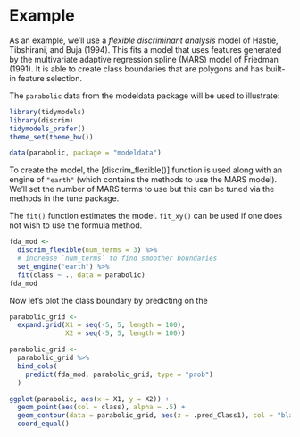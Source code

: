 # Example

As an example, we'll use a _flexible discriminant analysis_ model of Hastie, Tibshirani, and Buja (1994). This fits a model that uses features generated by the multivariate adaptive regression spline (MARS) model of Friedman (1991). It is able to create class boundaries that are polygons and has built-in feature selection. 

The `parabolic` data from the modeldata package will be used to illustrate:

```r
library(tidymodels)
library(discrim)
tidymodels_prefer()
theme_set(theme_bw())

data(parabolic, package = "modeldata")
```

To create the model, the [discrim_flexible()] function is used along with an engine of `"earth"` (which contains the methods to use the MARS model). We'll set the number of MARS terms to use but this can be tuned via the methods in the tune package.

The `fit()` function estimates the model. `fit_xy()` can be used if one does not wish to use the formula method. 


```r
fda_mod <-
  discrim_flexible(num_terms = 3) %>%
  # increase `num_terms` to find smoother boundaries
  set_engine("earth") %>%
  fit(class ~ ., data = parabolic)
fda_mod
```

Now let's plot the class boundary by predicting on the 

```r
parabolic_grid <-
  expand.grid(X1 = seq(-5, 5, length = 100),
              X2 = seq(-5, 5, length = 100))

parabolic_grid <- 
  parabolic_grid %>% 
  bind_cols(
    predict(fda_mod, parabolic_grid, type = "prob")
  )

ggplot(parabolic, aes(x = X1, y = X2)) +
  geom_point(aes(col = class), alpha = .5) +
  geom_contour(data = parabolic_grid, aes(z = .pred_Class1), col = "black", breaks = .5) +
  coord_equal()
```


